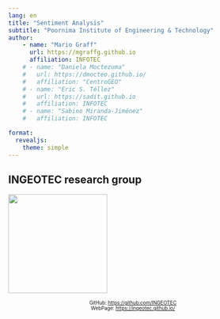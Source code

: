 ```yaml
---
lang: en
title: "Sentiment Analysis"
subtitle: "Poornima Institute of Engineering & Technology"
author:
    - name: "Mario Graff"
      url: https://mgraffg.github.io
      affiliation: INFOTEC
    # - name: "Daniela Moctezuma"
    #   url: https://dmocteo.github.io/
    #   affiliation: "CentroGEO"
    # - name: "Eric S. Téllez"
    #   url: https://sadit.github.io
    #   affiliation: INFOTEC 
    # - name: "Sabino Miranda-Jiménez"
    #   affiliation: INFOTEC

format:
  revealjs:
    theme: simple
---
```


## INGEOTEC research group

![](../../IberLEF2023/ingeotec-cuatro.png){width=200}

::: {style="font-size: 70%; text-align: center;"}  
GitHub: <https://github.com/INGEOTEC>  
WebPage: <https://ingeotec.github.io/>
:::